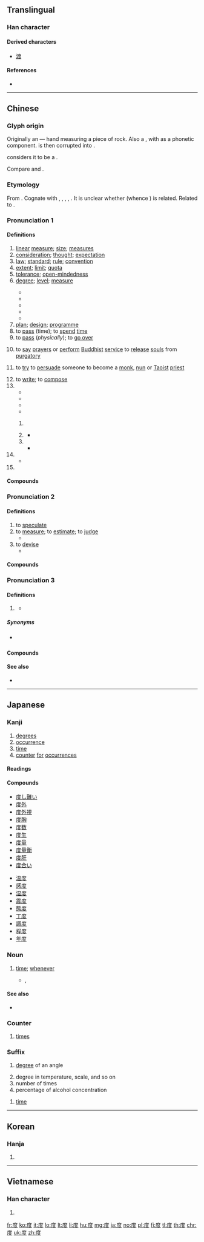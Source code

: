 {{character info/new}}
{{also|廓|席|庶}}
==Translingual==
{{stroke_order|strokes=9}}

===Han character===
{{Han char|rn=53|rad=广|as=06|sn=9|four=00247|canj=ITE|ids=⿸广⿱廿又}}

====Derived characters====
* [[渡]]

====References====
* {{Han ref|kx=0345.260|dkj=09313|dj=0655.150|hdz=20880.060|uh=5EA6|ud=24230|bh=ABD7|bd=43991}}

----

==Chinese==
{{zh-forms}}

===Glyph origin===
{{Han etym}}
Originally an {{Han compound|石|t1=rock|又|t2=hand|ls=ic|nocap=y}} — hand measuring a piece of rock. Also a {{liushu|psc|nocap=y}}, with {{och-l|石}} as a phonetic component. {{lang|zh|石}} is then corrupted into {{lang|zh|⿸广廿}}.

''{{w|Shuowen}}'' considers it to be a {{Han compound|庶|c1=p|又|c2=s|ls=psc|nocap=y}}.

Compare {{och-l|庶}} and {{och-l|席}}.

===Etymology===
From {{inh|zh|sit-pro|*m-twa||handspan}}. Cognate with {{cog|bo|མཐོ||span; span of thumb and middle finger}}, {{cog|my|ထွာ||to measure by a handspan; a quarter yard}}, {{m|my|အထွာ||handspan; quarter yard}}, {{m|my|တွက်||to consider, to reckon; to calculate; to refuse to do things because others would not}}, {{m|my|အတွက်||calculation; because of; for the sake of}}. It is unclear whether {{cog|mkh-pro|*cɗaʔ||span; handspan}} (whence {{cog|mnw|ဍ|tr=daˀ||to measure by spans of thumb and middle finger}}) is related. Related to {{och-l|圖|to plan; to consider; plan; map}}.

===Pronunciation 1===
{{zh-pron
|m=dù
|c=dou6
|h=pfs=thu
|md=dô
|mn=tō͘
|w=3du
|mc=1
|oc=1,1
|cat=v,n,suf,cls,propn
}}

====Definitions====
{{zh-hanzi}}

# [[linear]] [[measure]]; [[size]]; [[measure]]s
# [[consideration]]; [[thought]]; [[expectation]]
# [[law]]; [[standard]]; [[rule]]; [[convention]]
# [[extent]]; [[limit]]; [[quota]]
# [[tolerance]]; [[open-mindedness]]
# [[degree]]; [[level]]; [[measure]] {{gloss|often used to translate English {{m|en|-ness}}, {{m|en|-ity}}}}
#: {{zh-x|深度|depth}}
#* {{zh-x|長度|length}}
#* {{zh-x|亮度|brightness; luminance}}
#* {{zh-x|可信度|reliability; believability}}
#* {{zh-x|色度|color saturation}}
#* {{zh-x|鹽度|salinity}}
# [[plan]]; [[design]]; [[programme]]
# to [[pass]] (time); to [[spend]] [[time]]
# to [[pass]] (''physically''); to [[go over]]
# {{lb|zh|Buddhism}} to [[say]] [[prayer]]s or [[perform]] [[Buddhist]] [[service]] to [[release]] [[soul]]s from [[purgatory]]
# {{lb|zh|religion}} to [[try]] to [[persuade]] someone to become a [[monk]], [[nun]] or [[Taoist]] [[priest]]
# to [[write]]; to [[compose]]
# {{zh-classifier|[[degree]]s}}
#* {{zh-x|旋轉 @90 度|rotate 90 '''degrees'''}}
#* {{zh-x|東經 @120 度|longitude 120'''°''' E}}
#* {{zh-x|絕對.零度|absolute zero}}
#* {{zh-x|攝氏 @20 度|20 '''degrees''' Celsius}}
## {{lb|zh|physics}} {{zh-classifier|[[kilowatt-hour]]}}
## {{lb|zh|ophthalmology}} {{zh-classifier|0.01 [[dioptre]]s}}
##* {{zh-x|近視 300 度|–3.00 '''dioptres'''}}
## {{zh-classifier|[[alcohol]] [[concentration]]|lit=[[percent]]}}
##* {{zh-x|紅酒 酒精 十 幾 度。|Red wine is around 10'''%''' alcohol.}}
# {{zh-classifier|[[event]]s or [[occurrence]]s|lit=[[time]]}}
#* {{zh-x|再度|one more '''time'''}}
# {{surname|lang=zh}}

====Compounds====
{{zh-der|度牒|度過|度荒|度假|度假村|度量|度量衡|度日|度日如年|度數|度外|百度|度小月|安度|加速度|印度法系|密度|合度|度世|光度|工程進度|封建制度|可見度|態度|不度|亮度|度口|屈光度|再度|中度颱風|五花度牒|年金制度|句度|大度汪洋|學位制度|信用額度|大度豁達|夜度娘|專勤制度|化度寺碑|制度|大幅度|交通密度|度假勝地|度脫|夜度資|制度化|態度嚴肅|態度冷靜|強度|冷度|彎度|低度|度詞|恢廓大度|恢宏大度|志度|器度|典章制度|徵兵制度|光度計|中度|彩度|寬度|光陰虛度|彈性限度|弧度|廣度|康白度|度量器|度越|度蜜月|度歲|度晬|度日如歲|度器|度命|幾度春風|年度預算|年度|平均溫度|幅度|常度|一度|局度|大度|律度|居住密度|八旗制度|國度|尺度|三度空間|寬洪大度|佃租制度|密度指數|伯克制度|印度哲學|剃度|安全速度|宇宙速度|季度|八度音程|印度半島|共審制度|力度|印度黃檀|大智度論|大度包容|二度梅|印度河|初度|寬仁大度|坡度|印度教|地震強度|均權制度|厚度|則度|事業年度|印度綢|印度|分度規|刻度|光潔度|印度洋|印度支那|度籙|度支|中緯度|化度|度曲|君子風度|剛度|前度劉郎|四度空間|丰度|共度|井田制度|六度|家庭制度|二度燒傷|保結制度|低緯度|打知名度|權度|無度|曠度|準確度|會簽制度|當世才度|瞬時速度|極限強度|溼度|教育程度|氣度|特惠制度|濟度|灰度等級|揮霍無度|救度|梅開二度|曠世之度|明度|比度|溫度計|法度嚴明|格度|盟旗制度|法度|照度|暗度陳倉|會計年度|知名度|烈度|穩定度|穠纖合度|程度|溫度|禮度|波浪銳度|硬度|津貼制度|私度|相對溼度|滅度|用度|發燒度|發光度|溼度計|社會制度|生活態度|疲乏強度|王度|泰勒制度|教育制度|深度報導|濃度|父系制度|東印度|深度|涅槃罪度|極度|溫度表|斜度|氣壓梯度|春風一度|正法直度|歡度|曲度|民主制度|普度眾生|母系制度|普度|敏感度|斜度標|飽和溼度|額度|絕對溼度|絕對零度|震度|脫離速度|節度使|金針度人|酋長制度|高緯度|酸鹼度|能見度|領導制度|高度計|驕奢無度|難度|置之度外|貪墨敗度|荒淫無度|襟度|過度|虛度|纖穠中度|純度|體度|角度|輕度|限度|精密度|規度|長度|經緯度|薦度|粒度|適度|農奴制度|跨度|黏度|豁略大度|鹽度|觀審制度|經度|自度曲|高難度|高識遠度|高度|聽證制度|節度|飽和度|風度翩翩|風度|精度|響度|韻度|調度|靈敏度|電流強度|電度表|首度|輕度颱風|警察制度|絕對溫度|鍊度|豁達大度|配給制度|超度|逸度|速度|透明度|角速度|輪作制度|軌度|進度|調度場|苟且自度|象度|調度室|西印度|觀護制度|隱度|莊園制度|置諸度外|緯度|絕對高度}}

===Pronunciation 2===
{{zh-pron
|m=duó,duò,2nb=Taiwan
|c=dok6,dou6
|md=dŏk
|mn=tō͘/to̍k
|w=5doq
|mc=2
|oc=2,2
|cat=v
}}

====Definitions====
{{zh-hanzi}}

# to [[speculate]]
# to [[measure]]; to [[estimate]]; to [[judge]]
#* {{zh-x|用 把 尺{cek3} 度{dok6} 下{haa5}|'''measure''' with a ruler|C}}
# to [[devise]]
#* {{zh-x|度{dok6} 橋{kiu4-2}|'''devise''' a smart idea|C}}

====Compounds====
{{zh-der|fold=1|量度|度量|以己度人|度長絜大|審時度勢|審己度人|意度|想度|審度|忖度|度德量力|參度|圖度|品度|卜度|揆度|揣度|揆情度理|測度|料度|猜度|推度|臆度|籌度|落度|隨時度勢|量時度力|評度|裁度|自度}}

===Pronunciation 3===
{{zh-forms|alt=*道}}
{{zh-pron
|c=dou6
|cat=part
}}

====Definitions====
{{zh-hanzi}}

# {{lb|zh|Cantonese}} {{non-gloss definition|Used to indicate location of something.}}
#* {{zh-x|唔通 我 留 咗 條 鎖匙{si4} 喺 架 車 度？|Can it be that I left the key '''in''' the car?|C}}

=====Synonyms=====
* {{qualifier|dated}} {{zh-l|處|syu3}}

====Compounds====
{{zh-der|fold=1|邊度|呢度|喺度|度度|嗰度}}

====See also====
* {{zh-l|裡}}

----

==Japanese==

===Kanji===
{{ja-kanji|grade=3|rs=广06}}

# [[degrees]]
# [[occurrence]]
# [[time]]
# [[counter]] [[for]] [[occurrences]]

====Readings====
{{ja-readings|goon=[[ど]] (do), [[だく]] (daku)|kanon=[[と]] (to), [[たく]] (taku)|kun=[[たび]] (tabi), [[はかる]] (hakaru), [[めもり]] (memori)}}

====Compounds====
{{top2}}
* [[度し難い]]
* [[度外]]
* [[度外視]]
* [[度胸]]
* [[度数]]
* [[度生]]
* [[度量]]
* [[度量衡]]
* [[度肝]]
* [[度合い]]
{{mid2}}
* [[温度]]
* [[感度]]
* [[湿度]]
* [[震度]]
* [[態度]]
* [[丁度]]
* [[調度]]
* [[程度]]
* [[年度]]
{{bottom}}

===Noun===
{{ja-noun|たび}}

# [[time]]; [[whenever]]
#* {{w|ja:DECO*27|DECO*27}}, {{w2|ja|pref=『|相愛性理論|suf=』}}
#*: {{ja-usex|「好きだよ」と言う'''度'''に増える「好き」の気持ちは<br>きっと僕が死ぬまで伝えきれないけど|「^すき だ よ」 と いう '''たび''' に ふえる 「すき」 の きもち は <br>きっと ぼく が しぬ まで つたえきれない けど|Although even until I die I definitely cannot express enough my feelings of "like" that increase '''when''' you say "I like you"}} 

====See also====
* {{ja-r|時|とき}}

===Counter===
{{ja-pos|たび|counter}}

# [[time]]s

===Suffix===
{{ja-pos|ど|suffix}}

# {{lb|ja|geometry|sort=と'}} [[degree]] of an angle
# degree in temperature, scale, and so on
# number of times
# percentage of alcohol concentration

{{ja-pos|たび|suffix}}

# [[time]]

----

==Korean==

===Hanja===
{{ko-hanja|hangeul=[[도]], [[탁]]|rv=do, tak|mr=to, t'ak}}

# {{defn|lang=ko|sort=广06}}

----

==Vietnamese==

===Han character===
{{vi-hantu|[[độ]], [[dạc]], [[đác]], [[đạc]], [[đọ]], [[đủ]], [[đù]], [[dác]], [[đo]], [[đồ]], [[đợ]]|rs=广06}}

# {{defn|lang=vi|sort=广06}}

[[fr:度]]
[[ko:度]]
[[it:度]]
[[lo:度]]
[[lt:度]]
[[li:度]]
[[hu:度]]
[[mg:度]]
[[ja:度]]
[[no:度]]
[[pl:度]]
[[fi:度]]
[[tl:度]]
[[th:度]]
[[chr:度]]
[[uk:度]]
[[zh:度]]